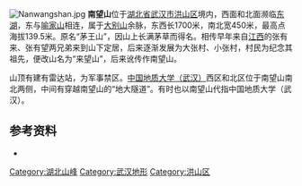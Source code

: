 [[File:Nanwangshan.jpg|thumb]]
'''南望山'''位于[[湖北省|湖北省]][[武汉市|武汉市]][[洪山区|洪山区]]境内，西面和北面濒临[[武汉东湖|东湖]]，东与[[喻家山|喻家山]]相连，属于[[大别山|大别山]]余脉，东西长1700米，南北宽450米，最高点海拔139.5米。原名“茅王山”，因山上长满茅草而得名。相传早年来自[[江西|江西]]的张有来、张有望两兄弟来到山下定居，后来逐渐发展为大张村、小张村，村民为纪念其祖先，便改山名为“来望山”，后来讹传作南望山。

山顶有建有雷达站，为军事禁区。[[中国地质大学（武汉）|中国地质大学（武汉）]]西区和北区位于南望山南北两侧，中间有穿越南望山的“地大隧道”。有时也以南望山代指中国地质大学（武汉）。

==参考资料==
*{{cite book zh |author=|title=武汉通览 |format=M |edition=1 |location=武汉 |publisher=武汉出版社 |date=1988 |pages= |id= ISBN 7-5430-0037-7}}

[[Category:湖北山峰|Category:湖北山峰]]
[[Category:武汉地形|Category:武汉地形]]
[[Category:洪山区|Category:洪山区]]